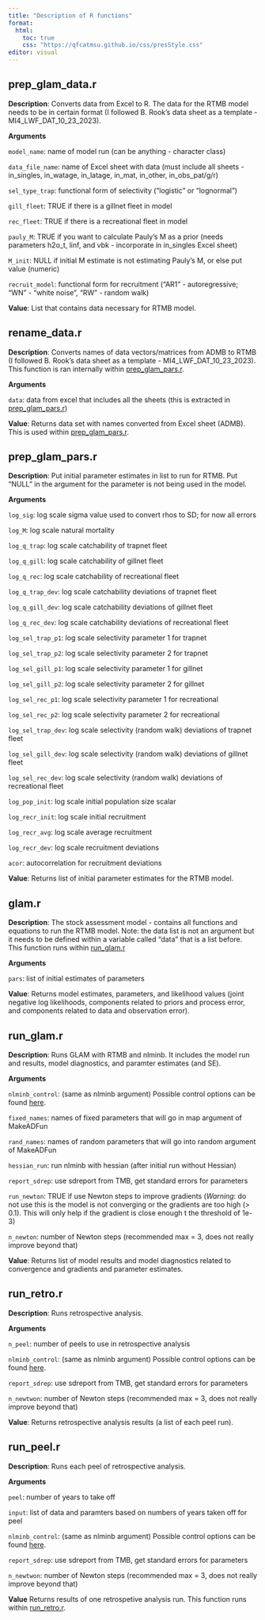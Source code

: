 ```yaml
---
title: "Description of R functions"
format:
  html:
    toc: true
    css: "https://qfcatmsu.github.io/css/presStyle.css"
editor: visual
---
```


## prep_glam_data.r {#prep_glam_data.r}

**Description**: Converts data from Excel to R. The data for the RTMB model needs to be in certain format (I followed B. Rook's data sheet as a template - MI4_LWF_DAT_10_23_2023).

**Arguments**

`model_name`: name of model run (can be anything - character class)

`data_file_name`: name of Excel sheet with data (must include all sheets - in_singles, in_watage, in_latage, in_mat, in_other, in_obs_pat/g/r)

`sel_type_trap`: functional form of selectivity ("logistic" or "lognormal")

`gill_fleet`: TRUE if there is a gillnet fleet in model

`rec_fleet`: TRUE if there is a recreational fleet in model

`pauly_M`: TRUE if you want to calculate Pauly's M as a prior (needs parameters h2o_t, linf, and vbk - incorporate in in_singles Excel sheet)

`M_init`: NULL if initial M estimate is not estimating Pauly's M, or else put value (numeric)

`recruit_model`: functional form for recruitment ("AR1" - autoregressive; "WN" - "white noise", "RW" - random walk)

**Value**: List that contains data necessary for RTMB model.

## rename_data.r

**Description**: Converts names of data vectors/matrices from ADMB to RTMB (I followed B. Rook's data sheet as a template - MI4_LWF_DAT_10_23_2023). This function is ran internally within [prep_glam_pars.r](#prep_glam_data.r).

**Arguments**

`data`: data from excel that includes all the sheets (this is extracted in [prep_glam_pars.r](#prep_glam_data.r))

**Value**: Returns data set with names converted from Excel sheet (ADMB). This is used within [prep_glam_pars.r](#prep_glam_data.r).

## prep_glam_pars.r

**Description**: Put initial parameter estimates in list to run for RTMB. Put "NULL" in the argument for the parameter is not being used in the model.

**Arguments**

`log_sig`: log scale sigma value used to convert rhos to SD; for now all errors

`log_M`: log scale natural mortality

`log_q_trap`: log scale catchability of trapnet fleet

`log_q_gill`: log scale catchability of gillnet fleet

`log_q_rec`: log scale catchability of recreational fleet

`log_q_trap_dev`: log scale catchability deviations of trapnet fleet

`log_q_gill_dev`: log scale catchability deviations of gillnet fleet

`log_q_rec_dev`: log scale catchability deviations of recreational fleet

`log_sel_trap_p1`: log scale selectivity parameter 1 for trapnet

`log_sel_trap_p2`: log scale selectivity parameter 2 for trapnet

`log_sel_gill_p1`: log scale selectivity parameter 1 for gillnet

`log_sel_gill_p2`: log scale selectivity parameter 2 for gillnet

`log_sel_rec_p1`: log scale selectivity parameter 1 for recreational

`log_sel_rec_p2`: log scale selectivity parameter 2 for recreational

`log_sel_trap_dev`: log scale selectivity (random walk) deviations of trapnet fleet

`log_sel_gill_dev`: log scale selectivity (random walk) deviations of gillnet fleet

`log_sel_rec_dev`: log scale selectivity (random walk) deviations of recreational fleet

`log_pop_init`: log scale initial population size scalar

`log_recr_init`: log scale initial recruitment

`log_recr_avg`: log scale average recruitment

`log_recr_dev`: log scale recruitment deviations

`acor`: autocorrelation for recruitment deviations

**Value**: Returns list of initial parameter estimates for the RTMB model.

## glam.r

**Description**: The stock assessment model - contains all functions and equations to run the RTMB model. Note: the data list is not an argument but it needs to be defined within a variable called "data" that is a list before. This function runs within [run_glam.r](#run_glam.r)

**Arguments**

`pars`: list of initial estimates of parameters

**Value**: Returns model estimates, parameters, and likelihood values (joint negative log likelihoods, components related to priors and process error, and components related to data and observation error).

## run_glam.r {#run_glam.r}

**Description**: Runs GLAM with RTMB and nlminb. It includes the model run and results, model diagnostics, and paramter estimates (and SE).

**Arguments**

`nlminb_control`: (same as nlminb argument) Possible control options can be found [here](https://www.rdocumentation.org/packages/stats/versions/3.6.2/topics/nlminb).

`fixed_names`: names of fixed parameters that will go in map argument of MakeADFun

`rand_names`: names of random parameters that will go into random argument of MakeADFun

`hessian_run`: run nlminb with hessian (after initial run without Hessian)

`report_sdrep`: use sdreport from TMB, get standard errors for parameters

`run_newton`: TRUE if use Newton steps to improve gradients (*Warning*: do not use this is the model is not converging or the gradients are too high (\> 0.1). This will only help if the gradient is close enough t the threshold of 1e-3)

`n_newton`: number of Newton steps (recommended max = 3, does not really improve beyond that)

**Value**: Returns list of model results and model diagnostics related to convergence and gradients and parameter estimates.

## run_retro.r {#run_retro.r}

**Description**: Runs retrospective analysis.

**Arguments**

`n_peel`: number of peels to use in retrospective analysis

`nlminb_control`: (same as nlminb argument) Possible control options can be found [here](https://www.rdocumentation.org/packages/stats/versions/3.6.2/topics/nlminb).

`report_sdrep`: use sdreport from TMB, get standard errors for parameters

`n_newtwon`: number of Newton steps (recommended max = 3, does not really improve beyond that)

**Value**: Returns retrospective analysis results (a list of each peel run).

## run_peel.r

**Description**: Runs each peel of retrospective analysis.

**Arguments**

`peel`: number of years to take off

`input`: list of data and paramters based on numbers of years taken off for peel

`nlminb_control`: (same as nlminb argument) Possible control options can be found [here](https://www.rdocumentation.org/packages/stats/versions/3.6.2/topics/nlminb).

`report_sdrep`: use sdreport from TMB, get standard errors for parameters

`n_newtwon`: number of Newton steps (recommended max = 3, does not really improve beyond that)

**Value** Returns results of one retrospetive analysis run. This function runs within [run_retro.r](#run_retro.r).
